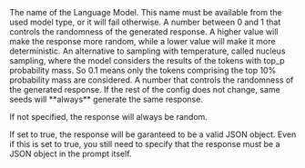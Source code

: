 <ParamField path="model" type="string">
  The name of the Language Model. This name must be available from the used model type, or it will fail otherwise.
</ParamField>

<ParamField path='temperature' type='number'>
  A number between 0 and 1 that controls the randomness of the generated response. A higher value will make the response more random, while a lower value will make it more deterministic.
</ParamField>

<ParamField path='top_p' type='number'>
  An alternative to sampling with temperature, called nucleus sampling, where the model considers the results of the tokens with top_p probability mass. So 0.1 means only the tokens comprising the top 10% probability mass are considered.
</ParamField>

<ParamField path='seed' type='number'>
  A number that controls the randomness of the generated response. If the rest of the config does not change, same seeds will **always** generate the same response.
  
  If not specified, the response will always be random.
</ParamField>

<ParamField path='json' type='boolean'>
  If set to true, the response will be garanteed to be a valid JSON object.

  <Note>
    Even if this is set to true, you still need to specify that the response must be a JSON object in the prompt itself.
  </Note>
</ParamField>